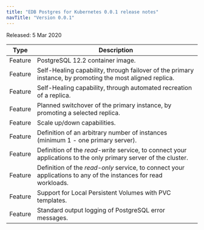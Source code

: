 ```yaml
---
title: "EDB Postgres for Kubernetes 0.0.1 release notes"
navTitle: "Version 0.0.1"
---
```


Released: 5 Mar 2020

| Type    | Description                                                                                                  |
| ------- | ------------------------------------------------------------------------------------------------------------ |
| Feature | PostgreSQL 12.2 container image.           |
| Feature | Self-Healing capability, through failover of the primary instance, by promoting the most aligned replica.             |
| Feature | Self-Healing capability, through automated recreation of a replica.             |
| Feature | Planned switchover of the primary instance, by promoting a selected replica.                                                                    |
| Feature | Scale up/down capabilities.           |
| Feature | Definition of an arbitrary number of instances (minimum 1 - one primary server).           |
| Feature | Definition of the *read-write* service, to connect your applications to the only primary server of the cluster.           |
| Feature | Definition of the *read-only* service, to connect your applications to any of the instances for read workloads.           |
| Feature | Support for Local Persistent Volumes with PVC templates.           |
| Feature | Standard output logging of PostgreSQL error messages.           |